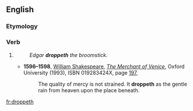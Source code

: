 ==English==

===Etymology===
{{suffix|drop|eth|lang=en}}

===Verb===
{{head|en|verb form}}

# {{en-archaic third-person singular of|drop}}
#: ''Edgar '''droppeth''' the broomstick.''
#* '''1596–1598''', [[w:William Shakespeare|William Shakespeare]], ''[[s:The Merchant of Venice|The Merchant of Venice]]'', Oxford University (1993), ISBN 019283424X, page [http://books.google.com/books?id=9N0hMF_WEh4C&pg=PA197&dq=%22it+droppeth+as+the+gentle+rain%22&sig=4OO2GrFDuUk_K5zjsCcbjofFoM4 197],
#*: The quality of mercy is not strained. It '''droppeth''' as the gentle rain from heaven upon the place beneath.

[[fr:droppeth]]